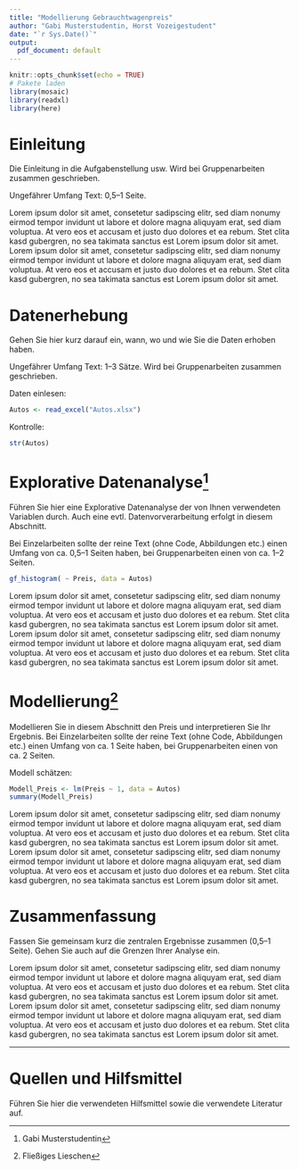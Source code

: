 ```yaml
---
title: "Modellierung Gebrauchtwagenpreis"
author: "Gabi Musterstudentin, Horst Vozeigestudent"
date: "`r Sys.Date()`"
output:
  pdf_document: default
---
```


```r
knitr::opts_chunk$set(echo = TRUE)
# Pakete laden
library(mosaic)
library(readxl)
library(here) 
```

<!-- Sollten Umlaute falsch angezeigt werden: "File -> Reopen with Encoding -> UTF8" -->

# Einleitung

Die Einleitung in die Aufgabenstellung usw. Wird bei Gruppenarbeiten zusammen geschrieben.

Ungefährer Umfang Text: 0,5--1 Seite. 

Lorem ipsum dolor sit amet, consetetur sadipscing elitr, sed diam nonumy eirmod tempor invidunt ut labore et dolore magna aliquyam erat, sed diam voluptua. At vero eos et accusam et justo duo dolores et ea rebum. Stet clita kasd gubergren, no sea takimata sanctus est Lorem ipsum dolor sit amet. Lorem ipsum dolor sit amet, consetetur sadipscing elitr, sed diam nonumy eirmod tempor invidunt ut labore et dolore magna aliquyam erat, sed diam voluptua. At vero eos et accusam et justo duo dolores et ea rebum. Stet clita kasd gubergren, no sea takimata sanctus est Lorem ipsum dolor sit amet.

# Datenerhebung

Gehen Sie hier kurz darauf ein, wann, wo und wie Sie die Daten erhoben haben.

Ungefährer Umfang Text: 1--3 Sätze. Wird bei Gruppenarbeiten zusammen geschrieben.

Daten einlesen:

```r
Autos <- read_excel("Autos.xlsx")
```

Kontrolle:

```r
str(Autos)
```


# Explorative Datenanalyse^[Gabi Musterstudentin]

Führen Sie hier eine Explorative Datenanalyse der von Ihnen verwendeten Variablen durch. Auch eine evtl. Datenvorverarbeitung erfolgt in diesem Abschnitt.

Bei Einzelarbeiten sollte der reine Text (ohne Code, Abbildungen etc.) einen Umfang von ca. 0,5--1 Seiten haben, bei Gruppenarbeiten einen von ca. 1--2 Seiten.

```r
gf_histogram( ~ Preis, data = Autos)
```

Lorem ipsum dolor sit amet, consetetur sadipscing elitr, sed diam nonumy eirmod tempor invidunt ut labore et dolore magna aliquyam erat, sed diam voluptua. At vero eos et accusam et justo duo dolores et ea rebum. Stet clita kasd gubergren, no sea takimata sanctus est Lorem ipsum dolor sit amet. Lorem ipsum dolor sit amet, consetetur sadipscing elitr, sed diam nonumy eirmod tempor invidunt ut labore et dolore magna aliquyam erat, sed diam voluptua. At vero eos et accusam et justo duo dolores et ea rebum. Stet clita kasd gubergren, no sea takimata sanctus est Lorem ipsum dolor sit amet.

# Modellierung^[Fließiges Lieschen]

Modellieren Sie in diesem Abschnitt den Preis und interpretieren Sie Ihr Ergebnis. Bei Einzelarbeiten sollte der reine Text (ohne Code, Abbildungen etc.) einen Umfang von ca. 1 Seite haben, bei Gruppenarbeiten einen von ca. 2 Seiten.

Modell schätzen:

```r
Modell_Preis <- lm(Preis ~ 1, data = Autos)
summary(Modell_Preis)
```

Lorem ipsum dolor sit amet, consetetur sadipscing elitr, sed diam nonumy eirmod tempor invidunt ut labore et dolore magna aliquyam erat, sed diam voluptua. At vero eos et accusam et justo duo dolores et ea rebum. Stet clita kasd gubergren, no sea takimata sanctus est Lorem ipsum dolor sit amet. Lorem ipsum dolor sit amet, consetetur sadipscing elitr, sed diam nonumy eirmod tempor invidunt ut labore et dolore magna aliquyam erat, sed diam voluptua. At vero eos et accusam et justo duo dolores et ea rebum. Stet clita kasd gubergren, no sea takimata sanctus est Lorem ipsum dolor sit amet.

# Zusammenfassung

Fassen Sie gemeinsam kurz die zentralen Ergebnisse zusammen (0,5--1 Seite). Gehen Sie auch auf die Grenzen Ihrer Analyse ein.

Lorem ipsum dolor sit amet, consetetur sadipscing elitr, sed diam nonumy eirmod tempor invidunt ut labore et dolore magna aliquyam erat, sed diam voluptua. At vero eos et accusam et justo duo dolores et ea rebum. Stet clita kasd gubergren, no sea takimata sanctus est Lorem ipsum dolor sit amet. Lorem ipsum dolor sit amet, consetetur sadipscing elitr, sed diam nonumy eirmod tempor invidunt ut labore et dolore magna aliquyam erat, sed diam voluptua. At vero eos et accusam et justo duo dolores et ea rebum. Stet clita kasd gubergren, no sea takimata sanctus est Lorem ipsum dolor sit amet.





***

# Quellen und Hilfsmittel

Führen Sie hier die verwendeten Hilfsmittel sowie die verwendete Literatur auf.

